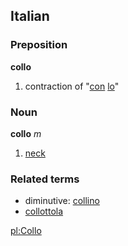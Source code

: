 ==Italian==
===Preposition===
'''collo'''

# contraction of "[[con]] [[lo]]"

===Noun===
'''collo''' ''m''

# [[neck]]

===Related terms===
*diminutive: [[collino]]
*[[collottola]]

[[pl:Collo]]